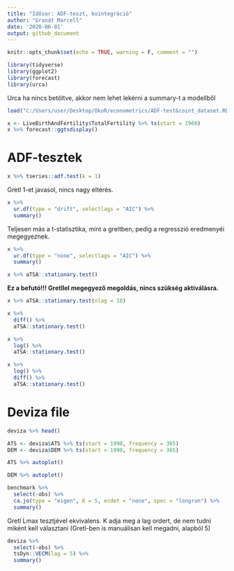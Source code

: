 ```yaml
---
title: "Idősor: ADF-teszt, kointegráció"
author: "Granát Marcell"
date: '2020-06-01'
output: github_document
---
```


```r
knitr::opts_chunk$set(echo = TRUE, warning = F, comment = "")
```

```r
library(tidyverse)
library(ggplot2)
library(forecast)
library(urca)
```
Urca ha nincs betöltve, akkor nem lehet lekérni a summary-t a modellből

```r
load("C:/Users/user/Desktop/OkoR/econometrics/ADF-test&coint_dataset.RData")
```

```r
x <- LiveBirthAndFertility$TotalFertility %>% ts(start = 1960)
x %>% forecast::ggtsdisplay()
```

# ADF-tesztek

```r
x %>% tseries::adf.test(k = 1)
```
  
Gretl 1-et javasol, nincs nagy eltérés.
  

```r
x %>%
  ur.df(type = "drift", selectlags = "AIC") %>%
  summary()
```

Teljesen más a t-statisztika, mint a greltben, pedig a regresszió eredmenyéi megegyeznek.

```r
x %>%
  ur.df(type = "none", selectlags = "AIC") %>%
  summary()
```

```r
x %>% aTSA::stationary.test()
```

**Ez a befutó!!! Gretllel megegyező megoldás, nincs szükség aktiválásra.**

```r
x %>% aTSA::stationary.test(nlag = 10)
```

```r
x %>%
  diff() %>%
  aTSA::stationary.test()
```

```r
x %>%
  log() %>%
  aTSA::stationary.test()
```

```r
x %>%
  log() %>%
  diff() %>%
  aTSA::stationary.test()
```

# Deviza file

```r
deviza %>% head()
```


```r
ATS <- deviza$ATS %>% ts(start = 1990, frequency = 365)
DEM <- deviza$DEM %>% ts(start = 1990, frequency = 365)
```

```r
ATS %>% autoplot()
```

```r
DEM %>% autoplot()
```


```r
benchmark %>%
  select(-obs) %>%
  ca.jo(type = "eigen", K = 5, ecdet = "none", spec = "longrun") %>%
  summary()
```

Gretl Lmax tesztjével ekvivalens. K adja meg a lag ordert, de nem tudni miként kell választani (Gretl-ben is manuálisan kell megadni, alapból 5)

```r
deviza %>%
  select(-obs) %>%
  tsDyn::VECM(lag = 5) %>%
  summary()
```

